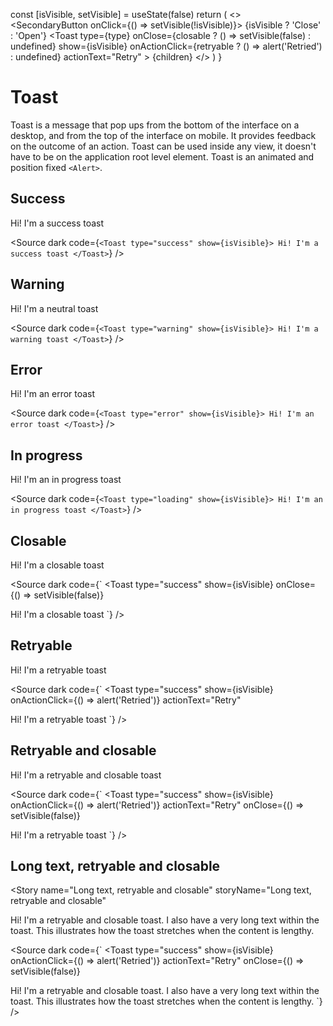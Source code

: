 
  const [isVisible, setVisible] = useState(false)
  return (
    <>
      <br />
      <SecondaryButton onClick={() => setVisible(!isVisible)}>
        {isVisible ? 'Close' : 'Open'}
      </SecondaryButton>
      <Toast
        type={type}
        onClose={closable ? () => setVisible(false) : undefined}
        show={isVisible}
        onActionClick={retryable ? () => alert('Retried') : undefined}
        actionText="Retry"
      >
        {children}
      </Toast>
    </>
  )
}

<Meta title="Layout/Toast" component={Toast} />

# Toast

Toast is a message that pop ups from the bottom of the interface on a desktop, and from the top of the interface on mobile. It provides feedback on the outcome of an action.
Toast can be used inside any view, it doesn't have to be on the application root level element. Toast is an animated and position fixed `<Alert>`.

## Success

<Story name="Success" storyName="Success">
  <ToastToggler type="success">Hi! I'm a success toast</ToastToggler>
</Story>

<Source
  dark
  code={`
<Toast type="success" show={isVisible}>
  Hi! I'm a success toast
</Toast>
    `}
/>

## Warning

<Story name="Warning" storyName="Warning">
  <ToastToggler type="warning">Hi! I'm a neutral toast</ToastToggler>
</Story>

<Source
  dark
  code={`
<Toast type="warning" show={isVisible}>
Hi! I'm a warning toast
</Toast>
  `}
/>

## Error

<Story name="Error" storyName="Error">
  <ToastToggler type="error">Hi! I'm an error toast</ToastToggler>
</Story>

<Source
  dark
  code={`
<Toast type="error" show={isVisible}>
  Hi! I'm an error toast
</Toast>
    `}
/>

## In progress

<Story name="In progress" storyName="In progress">
  <ToastToggler type="loading">Hi! I'm an in progress toast</ToastToggler>
</Story>

<Source
  dark
  code={`
<Toast type="loading" show={isVisible}>
  Hi! I'm an in progress toast
</Toast>
    `}
/>

## Closable

<Story name="Closable" storyName="Closable">
  <ToastToggler type="loading" closable>
    Hi! I'm a closable toast
  </ToastToggler>
</Story>

<Source
  dark
  code={`
<Toast
  type="success"
  show={isVisible}
  onClose={() => setVisible(false)}
>
  Hi! I'm a closable toast
</Toast>
    `}
/>

## Retryable

<Story name="Retryable" storyName="Retryable">
  <ToastToggler type="error" retryable>
    Hi! I'm a retryable toast
  </ToastToggler>
</Story>

<Source
  dark
  code={`
<Toast
  type="success"
  show={isVisible}
  onActionClick={() => alert('Retried')}
  actionText="Retry"
>
  Hi! I'm a retryable toast
</Toast>
    `}
/>

## Retryable and closable

<Story name="Retryable and closable" storyName="Retryable and closable">
  <ToastToggler type="error" retryable closable>
    Hi! I'm a retryable and closable toast
  </ToastToggler>
</Story>

<Source
  dark
  code={`
<Toast
  type="success"
  show={isVisible}
  onActionClick={() => alert('Retried')}
  actionText="Retry"
  onClose={() => setVisible(false)}
>
  Hi! I'm a retryable toast
</Toast>
    `}
/>

## Long text, retryable and closable

<Story
  name="Long text, retryable and closable"
  storyName="Long text, retryable and closable"
>
  <ToastToggler type="error" retryable closable>
    Hi! I'm a retryable and closable toast. I also have a very long text within
    the toast. This illustrates how the toast stretches when the content is
    lengthy.
  </ToastToggler>
</Story>

<Source
  dark
  code={`
<Toast
  type="success"
  show={isVisible}
  onActionClick={() => alert('Retried')}
  actionText="Retry"
  onClose={() => setVisible(false)}
>
  Hi! I'm a retryable and closable toast. I also have a very long text within
  the toast. This illustrates how the toast stretches when the content is
  lengthy.
</Toast>
    `}
/>
